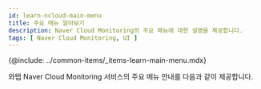 ```yaml
---
id: learn-ncloud-main-menu
title: 주요 메뉴 알아보기
description: Naver Cloud Monitoring의 주요 메뉴에 대한 설명을 제공합니다.
tags: [ Naver Cloud Monitoring, UI ]
---
```


{@include: ../common-items/_items-learn-main-menu.mdx}  

와탭 Naver Cloud Monitoring 서비스의 주요 메뉴 안내를 다음과 같이 제공합니다.


<DocCardList/>